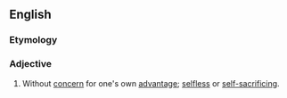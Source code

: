 ==English==

===Etymology===
{{prefix|en|self|denying}}

===Adjective===
{{en-adj}}

# Without [[concern]] for one's own [[advantage]]; [[selfless]] or [[self-sacrificing]].